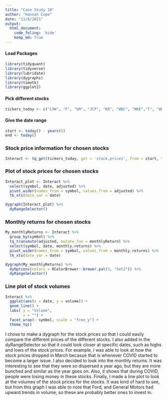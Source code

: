 ```yaml
---
title: "Case Study 10"
author: "Hannah Cope"
date: "11/8/2021"
output: 
  html_document:
    code_foling: 'hide'
    keep_md: True
---
```


#### Load Packages
```r
library(tidyquant)
library(tidyverse)
library(lubridate)
library(dygraphs)
library(timetk)
library(ggplot2)
```

#### Pick different stocks
```r
tickers_today <- c("CXW", "F", "GM", "JCP", "KR", "WDC", "NKE","T", "WDAY", "WFC", "WMT")
```

#### Give the date range
```r
start <- today() - years(5)
end <- today()
```

### Stock price information for chosen stocks
```r
Interact <- tq_get(tickers_today, get = 'stock.prices', from = start, to = end)
```

### Plot of stock prices for chosen stocks
```r
Interact_plot <- Interact %>%
  select(symbol, date, adjusted) %>%
  pivot_wider(names_from = symbol, values_from = adjusted) %>%
  tk_xts(date_var = date) 

dygraph(Interact_plot) %>%
  dyRangeSelector()
```

### Monthly returns for chosen stocks
```r
My_monthlyReturns <- Interact %>%
  group_by(symbol) %>%
  tq_transmute(adjusted, mutate_fun = monthlyReturn) %>%
  select(symbol, date, monthly.returns) %>%
  pivot_wider(names_from = symbol, values_from = monthly.returns) %>%
  tk_xts(date_var = date)

dygraph(My_monthlyReturns) %>%
  dyOptions(colors = RColorBrewer::brewer.pal(3, "Set2")) %>%
  dyRangeSelector()
```

### Line plot of stock volumes
```r
Interact %>%
  ggplot(aes(x = date, y = volume)) +
  geom_line() +
  labs( y = "Volume",
        x = "") + 
  facet_wrap(~ symbol, scale = "free_y") + 
  theme_tq()  
``` 

I chose to make a dygraph for the stock prices so that I could easily compare the different prices of the different stocks. I also added in the dyRangeSelector so that it could look closer at specific dates, such as highs and lows of the stock prices. For example, I was able to look at how the stock prices dropped in March becasue that is whenever COVID started to become a larger issue. I also decided to look into the monthly returns. It was interesting to see that they were so dispersed a year ago, but they are more bunched and similar as the year goes on. Also, it shows that during COVID, people were losing money in these stocks. Finally, I made a line plot to look at the volumes of the stock prices for the stocks. It was kind of hard to see, but from this graph I was able to note that Ford, and General Motors had upward trends in volume, so these are probably better ones to invest in.  